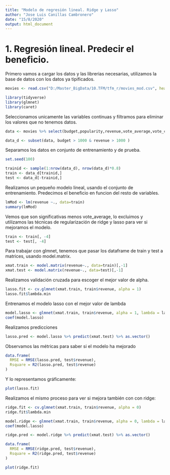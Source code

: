---
title: "Modelo de regresión lineal. Ridge y Lasso"
author: "Jose Luis Canillas Cambronero"
date: "15/8/2020"
output: html_document
---

# 1. Regresión lineal. Predecir el beneficio.

Primero vamos a cargar los datos y las librerias necesarias, utilizamos la base de datos con los datos ya tipificados.


```{r include=FALSE}
movies <- read.csv("D:/Master_BigData/10.TFM/tfm_r/movies_mod.csv", header = TRUE, na = "NA")

library(tidyverse)
library(glmnet)
library(caret)
```

Seleccionamos unicamente las variables continuas y filtramos para eliminar los valores que no tenemos datos.

```{r}
data <- movies %>% select(budget,popularity,revenue,vote_average,vote_count)

data_d <- subset(data, budget > 1000 & revenue > 1000 )
```


Separamos los datos en conjunto de entrenamiento y de prueba.

```{r}
set.seed(100)

trainid <- sample(1:nrow(data_d), nrow(data_d)*0.8)
train <- data_d[trainid,]
test <- data_d[-trainid,]
```


Realizamos un pequeño modelo lineal, usando el conjunto de entrenamiento. Predecimos el beneficio en funcion del resto de variables.

```{r}
lmMod <- lm(revenue ~., data=train)
summary(lmMod)
```


Vemos que son significativas menos vote_average, lo excluimos y utilizamos las técnicas de regularización de ridge y lasso para ver si mejoramos el modelo.

```{r}
train <- train[, -4]
test <- test[, -4]
```

Para trabajar con glmnet, tenemos que pasar los dataframe de train y test a matrices, usando model.matrix.

```{r}
xmat.train <- model.matrix(revenue~., data=train)[,-1]
xmat.test <- model.matrix(revenue~., data=test)[,-1]
```

Realizamos validación cruzada para escoger el mejor valor de alpha.

```{r}
lasso.fit <- cv.glmnet(xmat.train, train$revenue, alpha = 1)
lasso.fit$lambda.min
```

Entrenamos el modelo lasso con el mejor valor de lambda

```{r}
model.lasso <- glmnet(xmat.train, train$revenue, alpha = 1, lambda = lasso.fit$lambda.min)
coef(model.lasso)
```

Realizamos predicciones

```{r}
lasso.pred <- model.lasso %>% predict(xmat.test) %>% as.vector()
```

Observamos las métricas para saber si el modelo ha mejorado

```{r}
data.frame(
  RMSE = RMSE(lasso.pred, test$revenue),
  Rsquare = R2(lasso.pred, test$revenue)
)

```

Y lo representamos gráficamente:

```{r}
plot(lasso.fit)
```


Realizamos el mismo proceso para ver si mejora también con con ridge:

```{r}
ridge.fit <- cv.glmnet(xmat.train, train$revenue, alpha = 0)
ridge.fit$lambda.min
```

```{r}
model.ridge <- glmnet(xmat.train, train$revenue, alpha = 0, lambda = lasso.fit$lambda.min)
coef(model.lasso)
```

```{r}
ridge.pred <- model.ridge %>% predict(xmat.test) %>% as.vector()
```

```{r}
data.frame(
  RMSE = RMSE(ridge.pred, test$revenue),
  Rsquare = R2(ridge.pred, test$revenue)
)
```

```{r}
plot(ridge.fit)
```

